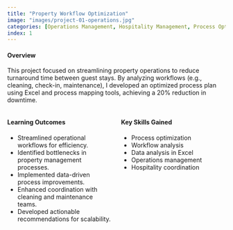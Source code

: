 ```yaml
---
title: "Property Workflow Optimization"
image: "images/project-01-operations.jpg"
categories: [Operations Management, Hospitality Management, Process Optimization, Hosting, Data Analysis]
index: 1
---
```


#### **Overview**  
This project focused on streamlining property operations to reduce turnaround time between guest stays. By analyzing workflows (e.g., cleaning, check-in, maintenance), I developed an optimized process plan using Excel and process mapping tools, achieving a 20% reduction in downtime.

::: {.columns}
::: {.column width="50%"}
#### **Learning Outcomes**  
- Streamlined operational workflows for efficiency.  
- Identified bottlenecks in property management processes.  
- Implemented data-driven process improvements.  
- Enhanced coordination with cleaning and maintenance teams.  
- Developed actionable recommendations for scalability.
:::
::: {.column width="50%"}
#### **Key Skills Gained**  
- Process optimization  
- Workflow analysis  
- Data analysis in Excel  
- Operations management  
- Hospitality coordination
:::
:::